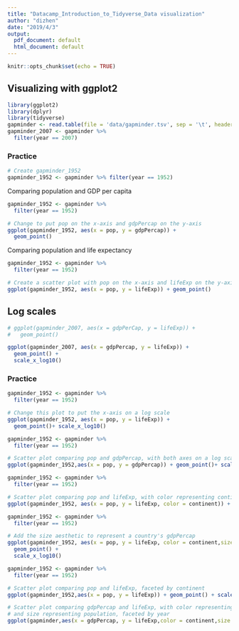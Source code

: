 ```yaml
---
title: "Datacamp_Introduction_to_Tidyverse_Data visualization"
author: "dizhen"
date: "2019/4/3"
output:
  pdf_document: default
  html_document: default
---
```



```r
knitr::opts_chunk$set(echo = TRUE)
```


## Visualizing with ggplot2

```r
library(ggplot2)
library(dplyr)
library(tidyverse)
gapminder <- read.table(file = 'data/gapminder.tsv', sep = '\t', header = TRUE)
gapminder_2007 <- gapminder %>% 
  filter(year == 2007) 

```

### Practice

```r
# Create gapminder_1952
gapminder_1952 <- gapminder %>% filter(year == 1952) 

```


Comparing population and GDP per capita

```r

gapminder_1952 <- gapminder %>%
  filter(year == 1952)

# Change to put pop on the x-axis and gdpPercap on the y-axis
ggplot(gapminder_1952, aes(x = pop, y = gdpPercap)) +
  geom_point()
```


Comparing population and life expectancy


```r

gapminder_1952 <- gapminder %>%
  filter(year == 1952)

# Create a scatter plot with pop on the x-axis and lifeExp on the y-axis
ggplot(gapminder_1952, aes(x = pop, y = lifeExp)) + geom_point()
```


## Log scales

```r
# ggplot(gapminder_2007, aes(x = gdpPerCap, y = lifeExp)) +
#   geom_point()

ggplot(gapminder_2007, aes(x = gdpPercap, y = lifeExp)) + 
  geom_point() +
  scale_x_log10()
```

### Practice



```r

gapminder_1952 <- gapminder %>%
  filter(year == 1952)

# Change this plot to put the x-axis on a log scale
ggplot(gapminder_1952, aes(x = pop, y = lifeExp)) +
  geom_point()+ scale_x_log10()

```


```r

gapminder_1952 <- gapminder %>%
  filter(year == 1952)

# Scatter plot comparing pop and gdpPercap, with both axes on a log scale
ggplot(gapminder_1952,aes(x = pop, y = gdpPercap)) + geom_point()+ scale_y_log10()+scale_x_log10()
```


```r

gapminder_1952 <- gapminder %>%
  filter(year == 1952)

# Scatter plot comparing pop and lifeExp, with color representing continent
ggplot(gapminder_1952, aes(x = pop, y = lifeExp, color = continent)) + geom_point() + scale_x_log10()
```



```r

gapminder_1952 <- gapminder %>%
  filter(year == 1952)

# Add the size aesthetic to represent a country's gdpPercap
ggplot(gapminder_1952, aes(x = pop, y = lifeExp, color = continent,size = gdpPercap)) +
  geom_point() +
  scale_x_log10()
```



```r

gapminder_1952 <- gapminder %>%
  filter(year == 1952)

# Scatter plot comparing pop and lifeExp, faceted by continent
ggplot(gapminder_1952,aes(x = pop, y = lifeExp)) + geom_point() + scale_x_log10() + facet_wrap(~continent)
```



```r

# Scatter plot comparing gdpPercap and lifeExp, with color representing continent
# and size representing population, faceted by year
ggplot(gapminder,aes(x = gdpPercap, y = lifeExp,color = continent,size = pop)) + geom_point() + scale_x_log10() + facet_wrap(~year) 
```


